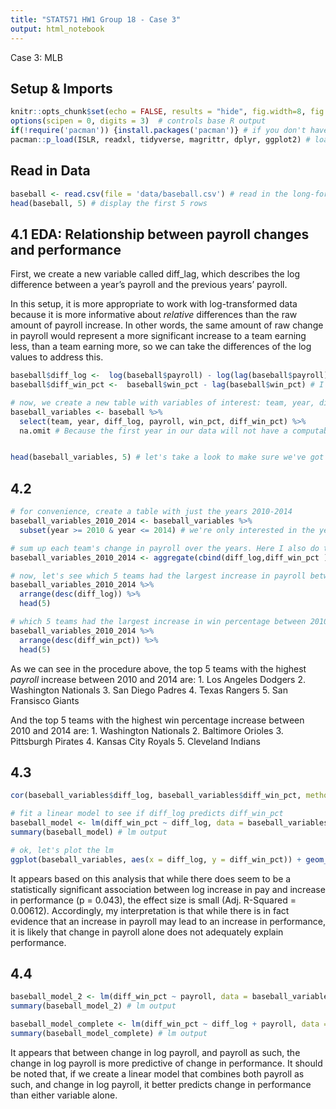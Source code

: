 ```yaml
---
title: "STAT571 HW1 Group 18 - Case 3"
output: html_notebook
---
```



Case 3: MLB

## Setup & Imports
```r
knitr::opts_chunk$set(echo = FALSE, results = "hide", fig.width=8, fig.height=4) # do formatting for eventual knitted output
options(scipen = 0, digits = 3)  # controls base R output
if(!require('pacman')) {install.packages('pacman')} # if you don't have pacman, install it
pacman::p_load(ISLR, readxl, tidyverse, magrittr, dplyr, ggplot2) # load necessary packages
```


## Read in Data
```r
baseball <- read.csv(file = 'data/baseball.csv') # read in the long-format csv as a data.frame
head(baseball, 5) # display the first 5 rows
```

## 4.1 EDA: Relationship between payroll changes and performance

First, we create a new variable called diff_lag, which describes the log difference between a year's payroll and the previous years' payroll.

In this setup, it is more appropriate to work with log-transformed data because it is more informative about *relative* differences than the raw amount of payroll increase. In other words, the same amount of raw change in payroll would represent a more significant increase to a team earning less, than a team earning more, so we can take the differences of the log values to address this. 
```r
baseball$diff_log <-  log(baseball$payroll) - log(lag(baseball$payroll)) #here we create the new variable of differences of log values
baseball$diff_win_pct <-  baseball$win_pct - lag(baseball$win_pct) # I'm also going to create a variable that describes the change in win_pct, which will help in 4.2 

# now, we create a new table with variables of interest: team, year, diff_log, and win_pct
baseball_variables <- baseball %>% 
  select(team, year, diff_log, payroll, win_pct, diff_win_pct) %>%
  na.omit # Because the first year in our data will not have a computable difference from the previous year, it will produce an NA in the diff_log column. This particular row will not contain information relevant to our analysis, so we can simply omit the rows that have NAs. 


head(baseball_variables, 5) # let's take a look to make sure we've got what we need
```

## 4.2
```r

# for convenience, create a table with just the years 2010-2014
baseball_variables_2010_2014 <- baseball_variables %>%
  subset(year >= 2010 & year <= 2014) # we're only interested in the years between 2010 and 2014 inclusive

# sum up each team's change in payroll over the years. Here I also do the same for the chang ein win percentage, as this will aid our subsequent comparison. 
baseball_variables_2010_2014 <- aggregate(cbind(diff_log,diff_win_pct ) ~ team, data = baseball_variables_2010_2014, FUN = sum)

# now, let's see which 5 teams had the largest increase in payroll between 2010 and 2014
baseball_variables_2010_2014 %>%
  arrange(desc(diff_log)) %>% 
  head(5)

# which 5 teams had the largest increase in win percentage between 2010 and 2014
baseball_variables_2010_2014 %>%
  arrange(desc(diff_win_pct)) %>% 
  head(5)

```
As we can see in the procedure above, the top 5 teams with the highest *payroll* increase between 2010 and 2014 are:
1. Los Angeles Dodgers
2. Washington Nationals
3. San Diego Padres
4. Texas Rangers
5. San Fransisco Giants

And the top 5 teams with the highest win percentage increase between 2010 and 2014 are: 
1. Washington Nationals
2. Baltimore Orioles
3. Pittsburgh Pirates
4. Kansas City Royals
5. Cleveland Indians

## 4.3
```r

cor(baseball_variables$diff_log, baseball_variables$diff_win_pct, method = 'pearson') # check the correlation between the two variables of interest (diff_log and change in win_pct)

# fit a linear model to see if diff_log predicts diff_win_pct
baseball_model <- lm(diff_win_pct ~ diff_log, data = baseball_variables)
summary(baseball_model) # lm output

# ok, let's plot the lm 
ggplot(baseball_variables, aes(x = diff_log, y = diff_win_pct)) + geom_point() + stat_smooth(method = "lm", col = "red")

```
It appears based on this analysis that while there does seem to be a statistically significant association between log increase in pay and increase in performance (p = 0.043), the effect size is small (Adj. R-Squared = 0.00612). Accordingly, my interpretation is that while there is in fact evidence that an increase in payroll may lead to an increase in performance, it is likely that change in payroll alone does not adequately explain performance. 

## 4.4
```r
baseball_model_2 <- lm(diff_win_pct ~ payroll, data = baseball_variables)
summary(baseball_model_2) # lm output

baseball_model_complete <- lm(diff_win_pct ~ diff_log + payroll, data = baseball_variables)
summary(baseball_model_complete) # lm output

```

It appears that between change in log payroll, and payroll as such, the change in log payroll is more predictive of change in performance. 
It should be noted that, if we create a linear model that combines both payroll as such, and change in log payroll, it better predicts change in performance than either variable alone. 




